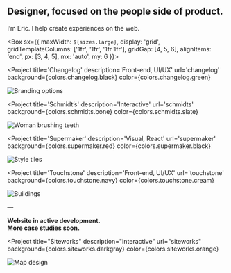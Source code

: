 

<!-- TODO: SEO -->

<Container width={sizes.large}>

<Box maxWidth={sizes.small} mx='auto'>

## Designer, focused on the people side of product.

I&rsquo;m Eric. I help create experiences on the web.

</Box>

</Container>

<Box sx={{
  maxWidth: `${sizes.large}`,
  display: 'grid',
  gridTemplateColumns: ['1fr', '1fr', '1fr 1fr'],
  gridGap: [4, 5, 6],
  alignItems: 'end',
  px: [3, 4, 5],
  mx: 'auto',
  my: 6
}}>

<Project
  title='Changelog'
  description='Front-end, UI/UX'
  url='changelog'
  background={colors.changelog.black}
  color={colors.changelog.green}
>

![Branding options](../images/changelog/podcasts-brand.jpg)

</Project>

<Project
  title='Schmidt’s'
  description='Interactive'
  url='schmidts'
  background={colors.schmidts.bone}
  color={colors.schmidts.slate}
>

![Woman brushing teeth](../images/schmidts/woman-smile.jpg)

</Project>

<Project
  title='Supermaker'
  description='Visual, React'
  url='supermaker'
  background={colors.supermaker.red}
  color={colors.supermaker.black}
>

![Style tiles](../images/supermaker/style-tiles-4b.jpg)

</Project>

<Project
  title='Touchstone'
  description='Front-end, UI/UX'
  url='touchstone'
  background={colors.touchstone.navy}
  color={colors.touchstone.cream}
>

![Buildings](../images/touchstone/featured.jpg)

</Project>

<Box>

&mdash;

**Website in active development.<br />More case studies soon.**

</Box>

<Project
  title="Siteworks"
  description="Interactive"
  url="siteworks"
  background={colors.siteworks.darkgray}
  color={colors.siteworks.orange}
>

![Map design](../images/siteworks/map-2.png)

</Project>

<!--
<Project
  title='Human Shapes'
  description='Front-end, Visual'
  url='human-shapes'
  background={colors.humanshapes.white}
  color={colors.humanshapes.black}
>
![Owner's Manual layout](../images/human-shapes/owners-manual-2.jpg)
</Project>
-->

<!--
<Project
  title='Serra'
  description='Visual'
  url='serra'
  background={colors.serra.blue}
  color={colors.serra.white}
>
![Homepage layout](../images/serra/wholesale-page-3.jpg)
</Project>
-->

</Box>
